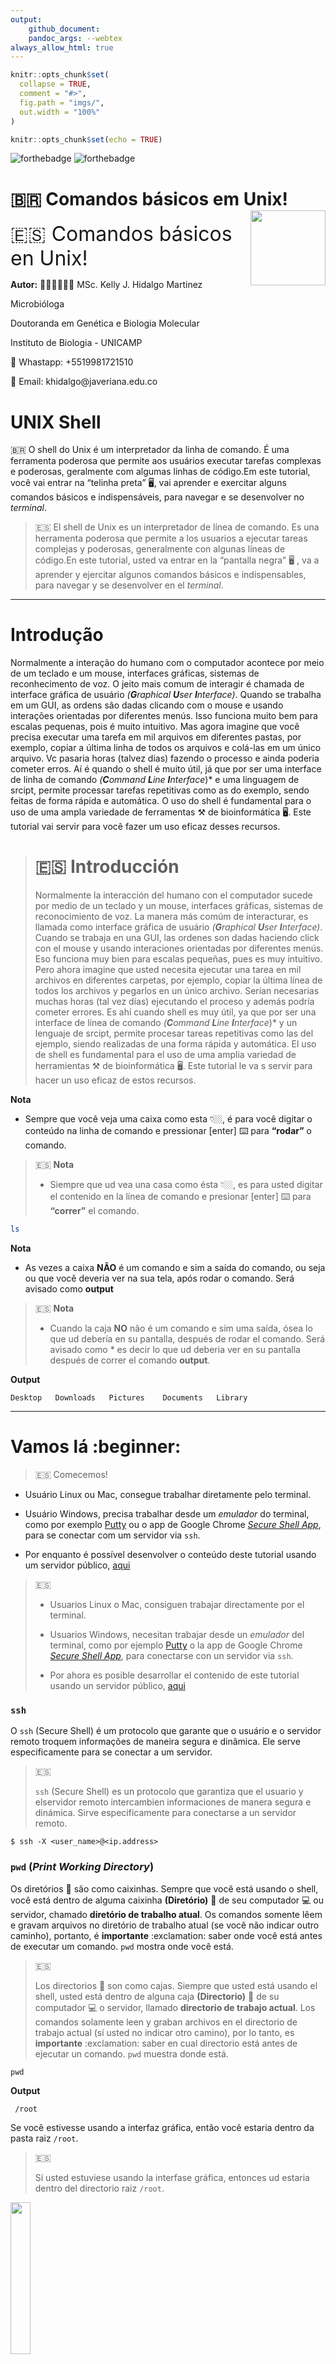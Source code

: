 ```yaml
---
output:
    github_document:
    pandoc_args: --webtex
always_allow_html: true
---
```



<!-- README.md is generated from README.Rmd. Please edit that file -->

```r
knitr::opts_chunk$set(
  collapse = TRUE,
  comment = "#>",
  fig.path = "imgs/",
  out.width = "100%"
)

knitr::opts_chunk$set(echo = TRUE)
```




<!-- badges: start -->
![forthebadge](https://img.shields.io/badge/GEMM-Building-orange)
![forthebadge](https://forthebadge.com/images/badges/built-with-science.svg)
<!-- badges: end -->

# 🇧🇷 Comandos básicos em Unix! <img src="imgs/1.png" align="right" width = "120px"/>

<font size=6> 🇪🇸 Comandos básicos en Unix! </font>

**Autor:** 
👩🏻‍💻👩🏻‍🔬 MSc. Kelly J. Hidalgo Martinez

Microbióloga

Doutoranda em Genética e Biologia Molecular

Instituto de Biologia - UNICAMP

📱 Whastapp: +5519981721510

📧 Email: khidalgo@javeriana.edu.co


# UNIX Shell

🇧🇷 O shell do Unix é um interpretador da linha de comando. É uma ferramenta poderosa que permite aos usuários executar tarefas complexas e poderosas, geralmente com algumas linhas de código.Em este tutorial, você vai entrar na "telinha preta" 🖥, vai aprender e exercitar alguns comandos básicos e indispensáveis, para navegar e se desenvolver no *terminal*.

> 🇪🇸 El shell de Unix es un interpretador de línea de comando. Es una herramenta poderosa que permite a los usuarios a ejecutar tareas complejas y poderosas, generalmente con algunas líneas de código.En este tutorial, usted va entrar en la "pantalla negra" 🖥 , va a aprender y ejercitar algunos comandos básicos e indispensables, para navegar y se desenvolver en el *terminal*.

---

# Introdução
Normalmente a interação do humano com o computador acontece por meio de um teclado e um mouse, interfaces gráficas, sistemas de reconhecimento de voz. O jeito mais comum de interagir é chamada de interface gráfica de usuário *(**G**raphical **U**ser **I**nterface)*. Quando se trabalha em um GUI, as ordens são dadas clicando com o mouse e usando interações orientadas por diferentes menús. Isso funciona muito bem para escalas pequenas, pois é muito intuitivo. Mas agora imagine que você precisa executar uma tarefa em mil arquivos em diferentes pastas, por exemplo, copiar a última linha de todos os arquivos e colá-las em um único arquivo. Vc pasaria horas (talvez dias) fazendo o processo e ainda poderia cometer erros. Aí é quando o shell é muito útil, já que por ser uma interface de linha de comando *(**C**ommand **L**ine **I**nterface*)* e uma linguagem de srcipt, permite processar tarefas repetitivas como as do exemplo, sendo feitas de forma rápida e automática. O uso do shell é fundamental para o uso de uma ampla variedade de ferramentas ⚒ de bioinformática 🖥. Este tutorial vai servir para você fazer um uso eficaz desses recursos.

> # 🇪🇸  Introducción
Normalmente la interacción del humano con el computador sucede por medio de un teclado y un mouse, interfaces gráficas, sistemas de reconocimiento de voz. La manera más comúm de interacturar, es llamada como interface gráfica de usuário *(**G**raphical **U**ser **I**nterface)*. Cuando se trabaja en una GUI, las ordenes son dadas haciendo click con el  mouse y usando interaciones orientadas por diferentes menús. Eso funciona muy bien para escalas pequeñas, pues es muy intuitivo. Pero ahora imagine que usted necesita ejecutar una tarea en mil archivos en diferentes carpetas, por ejemplo, copiar la última línea de todos los archivos y pegarlos en un único archivo. Serían necesarias muchas horas (tal vez días) ejecutando el proceso y además podría cometer errores. Es ahí cuando shell es muy útil, ya que por ser una interface de línea de comando *(**C**ommand **L**ine **I**nterface*)* y un lenguaje de srcipt, permite procesar tareas repetitivas como las del ejemplo, siendo realizadas de una forma rápida y automática. El uso de shell es fundamental para el uso de uma amplia variedad de herramientas ⚒ de bioinformática 🖥. Este tutorial le va s servir para hacer un uso eficaz de estos recursos.


**Nota**

* Sempre que você veja uma caixa como esta 👇🏼, é para você digitar o conteúdo na linha de comando e pressionar [enter] ⌨️ para **"rodar"** o comando.

> 🇪🇸 **Nota**
>
> * Siempre que ud vea una casa como ésta 👇🏼, es para usted digitar el contenido en la línea de comando e presionar [enter] ⌨️ para **"correr"** el comando.  

```bash
ls
```


**Nota**

* As vezes a caixa **NÃO** é um comando e sim a saída do comando, ou seja ou que você deveria ver na sua tela, após rodar o comando. Será avisado como **output**

> 🇪🇸 **Nota**
> 
> * Cuando la caja **NO** não é um comando e sim uma saída, ósea lo que ud debería en su pantalla, después de rodar el comando. Será avisado como * es decir lo que ud deberia ver en su pantalla después de correr el comando **output**.

**Output**
```
Desktop   Downloads   Pictures    Documents   Library
```
---

# Vamos lá :beginner:
> 🇪🇸 Comecemos! 

* Usuário Linux ou Mac, consegue trabalhar diretamente pelo terminal.

* Usuário Windows, precisa trabalhar desde um *emulador* do terminal, como por exemplo [Putty](https://www.chiark.greenend.org.uk/~sgtatham/putty/latest.html) ou o app de Google Chrome [*Secure Shell App*](https://chrome.google.com/webstore/detail/secure-shell-app/pnhechapfaindjhompbnflcldabbghjo?hl=pt-BR), para se conectar com um servidor via `ssh`.

* Por enquanto é possível desenvolver o conteúdo deste tutorial usando um servidor público, [aqui](https://bellard.org/jslinux/vm.html?url=alpine-x86.cfg&mem=192)

> 🇪🇸
> 
> * Usuarios Linux o Mac, consiguen trabajar directamente por el terminal.
>
> * Usuarios Windows, necesitan trabajar desde un *emulador* del terminal, como por ejemplo [Putty](https://www.chiark.greenend.org.uk/~sgtatham/putty/latest.html) o la app de Google Chrome [*Secure Shell App*](https://chrome.google.com/webstore/detail/secure-shell-app/pnhechapfaindjhompbnflcldabbghjo?hl=pt-BR), para conectarse con un servidor via `ssh`. 
>
> * Por ahora es posible desarrollar el contenido de este tutorial usando un servidor público, [aqui](https://bellard.org/jslinux/vm.html?url=alpine-x86.cfg&mem=192)

### `ssh`

O `ssh` (Secure Shell) é um protocolo que garante que o usuário e o servidor remoto troquem informações de maneira segura e dinâmica. Ele serve especificamente para se conectar a um servidor. 

> 🇪🇸
>
> `ssh` (Secure Shell) es un protocolo que garantiza que el usuario y elservidor remoto intercambien informaciones de manera segura e dinámica. Sirve especificamente para conectarse a un servidor remoto. 

```
$ ssh -X <user_name>@<ip.address>
```

### `pwd` (*Print Working Directory*)

Os diretórios 📁 são como caixinhas. Sempre que você está usando o shell, você está dentro de alguma caixinha **(Diretório)** 📁 de seu computador 💻 ou servidor, chamado **diretório de trabalho atual**. Os comandos somente lêem e gravam arquivos no diretório de trabalho atual (se você não indicar outro caminho), portanto, é **importante** :exclamation: saber onde você está antes de executar um comando. `pwd` mostra onde você está.

> 🇪🇸
>
> Los directorios 📁 son como cajas. Siempre que usted está usando el shell, usted está dentro de alguna caja **(Directorio)** 📁 de su computador 💻 o servidor, llamado **directorio de trabajo actual**. Los comandos solamente leen y graban archivos en el directorio de trabajo actual (sí usted no indicar otro camino), por lo tanto, es **importante** :exclamation: saber en cual directorio está antes de ejecutar un comando. `pwd` muestra donde está.

```
pwd
```
**Output**
```
 /root
```

Se você estivesse usando a interfaz gráfica, então você estaria dentro da pasta raiz `/root`.

> 🇪🇸
>
> Sí usted  estuviese usando la interfase gráfica, entonces ud estaria dentro del directorio raiz `/root`.

<img src="imgs/folder.png" align="center" width = "25%"/>

Na figura se mostra graficamente o output do comando `pwd`.

> 🇪🇸 La figura muestra graficamente el output del comando `pwd`.

### Sintaxe dos comandos

`comando [opção] [arquivo]`

O comando é separado das opções (ou argumentos, flags) e do arquivo 📄 por um espaço. Os argumentos podem mudar o comportamento do comando. E o arquivo 📄 fala pro comando sobre o que vai a operar (p.e. arquivos 📄 e diretórios 📁). As vezes argumentos e o arquivo 📄 são chamados de **parâmetros**. Um comando pode ter mais de um argumento e/ou arquivos 📄 e também poderia não ter nemhum dos dois. As opções usualmente tem um traço e uma letra (p.e. `-h`) ou dois traços e uma palavra (p.e. `--help`), **sem** espaço entre o(s) traço(s) e a letra/palavra. Vamos ver com exemplos práticos.

**Importante:**:exclamation: a linguagem usada no UNIX é sensível a letras maiúsculas e minúsculas (*case sensitive*), é um erro comúm. **Fique atento sempre** :exclamation:

> 🇪🇸
> 
> El comando es separado de las opciones (o argumentos, flags) e do archivo 📄 por un espacio. Los argumentos pueden mudar el comportamiento del comando. Y el archivo 📄 indica para el comando sobre lo que va a operar (p.e. archivos 📄 y directorios 📁). A veces los argumentos y el archivo 📄 son llamados de **parámetros**. Un comando puede tener más de un argumento y/o archivos 📄 y también podria no tener ninguno de los dos. Las opciones usualmente tienen un guión y una letra (p.e. `-h`) o dos guiones y una palabra (p.e. `--help`), **sin** espacio entre lo(s) guion(es) y la letra/palabra. Vamos a ver con ejemplos prácticos.
>
> **Importante:**:exclamation: el lenguaje usado en UNIX es sensible a letras mayúsculas e minúsculas (*case sensitive*), es un error común. **Siempre atento** :exclamation:
  
### `ls` Listar


Com o comando `ls` você pode ver (listar) o que tem dentro do **diretório atual de trabalho** 📁 

> 🇪🇸
> 
> Con el comando `ls` ud puede ver (listar) lo que hay dentro del **directorio actual de trabajo** 📁.
  
```
ls 
```

**Output**
```
bench.py    hello.c     hello.js    readme.txt
```

Se você estiver usando o servidor público que foi indicado, esse seria o resultado. Dentro da pasta `/root` estão os arquivos `bench.py hello.c hello.js readme.txt`.

> 🇪🇸
> 
> Sí ud está usando el servidor público que fue indicado, ese sería el resultado. Dentro del directorio `/root` están los archivos `bench.py hello.c hello.js readme.txt`.

Graficamente:

<img src="imgs/folder2.png" align="center" width = "85%"/>

Vocẽ pode usar o **argumento** `-F` para indicar para o comando `ls` que mostre o que é cada elemento (diretório ou arquivo). `/` significa que é uma pasta 📁, o `*` qué um executável e se não tiver simbolo nenhum significa é uma arquivo 📄.

O ***flag*** 🚩 `--help` 🆘 é bem importante:exclamation:, e ele pode ser usado em **qualquer** comando. Ele mostra mais informação sobre o comando, e como usar ele 🤙🏼. Explore o menu help.


> 🇪🇸
> 
> Usted puede usar el **argumento** `-F` para indicar para el comando `ls` que muestre lo que es cada elemento (directorio o archivo). `/` significa que es un directorio 📁, el `*` significa que es un archivo ejecutable y sí no tiene ningún símbolosignifica que es un archivo 📄.
>
> El ***flag*** 🚩 `--help` 🆘 es bien importante:exclamation:, y puede ser usado en **cualquier** comando. El muestra más información sobre el comando, y como usarlo 🤙🏼. Explore o menú help

Outros **flags** 🚩 interessantes são: `ls -l`, que lista o conteúdo da pasta 📁 com informações extras, como as permisões, o tamanho, a data 📅 e hora 🕙 de criação, e o nome de cada um dos elementos. `ls -a` que lista todos os arquivos incluídos os ocultos. `ls -t` lista os arquivos em ordem cronolôgica. 

> 🇪🇸
> 
> Otros **flags** 🚩 interesantes son: `ls -l`, que lista el contenido de la carpeta 📁 con informaciones extras, como los permisos, el tamaño, la fecha 📅 y hora 🕙 de creación, y el nombre de cada uno de los elementos.`ls -a` que lista todos los archivos incluídos los ocultos. `ls -t` lista los archivos en orden cronológica. 

```
ls -l
```

**Output**
```
-rw-r--r--    1 root     root           114 Jul  5  2020 bench.py
-rw-r--r--    1 root     root            76 Jul  3  2020 hello.c
-rw-r--r--    1 root     root            22 Jun 26  2020 hello.js
-rw-r--r--    1 root     root           151 Jul  5  2020 readme.txt
```
**Permissões**
As permissões se devem entender assim:
d = diretório
rwx = *read, write* e *execute*
 Se deve ler de três em três caracteres. Assim, no nosso exemplo acima, nenhum dos elementos são diretorios porque não iniciam com a letra d. A primeira tripleta tem as letras r e w, ou seja o usuário pode ler e escrever esses elementos. A segunda tem somente a letra r, ou seja o grupo (podem ser criados grupos de usuários) só pode ler esses arquivos. Por último, a última tripleta, também só tem a letra r, ou seja **todos** os usuários só podem ler os elementos listados. 

> 🇪🇸
> 
> Los permisos se deben entender así:
> d = Directorio
> rwx = *read, write* y *execute*
> Se deben leer de tres en tres caracteres. Así, en nuestro ejemplo de arriba, ninguno de los elementos son directorios porque no inician con la letra d. La primera tripleta tiene las letras r e w, o sea el usuario puede leer y escribir esos elementos. La segunda tiene solamente la letra r, o sea el grupo (pueden ser creados grupos de usuarios) solo pueden leer esos archivos. Por último, la última tripleta, también solo tiene a letra r, o sea **todos** los usuarios solo pueden leer los elementos listados. 

### `mkdir` Make Dir

Você já aprendeu a explorar pastas 📁 e arquivos 📄, agora vai aprender como se criam eles. O comando `mkdir` serve para criar pastas 📁. Vamos criar várias 📁📁

> 🇪🇸
> 
> Usted ya aprendió a explorar carpetas 📁 y archivos 📄, ahora va a aprender como se crean. El comando `mkdir` sirve para crear carpetas 📁. Vamos a crear varias 📁📁

```
# Cria uma pasta chamada dados
mkdir dados
# Cria uma pasta chamada analises
mkdir analises tutorial
# Lista o conteúdo 
ls -F
```
**Output**
```
analises/   bench.py    dados/      hello.c     hello.js    readme.txt  tutorial/
```

Perceba que: 1) pode criar mais de uma pasta por linha de comando e 2) pode diferenciar o que é arquivo de pasta, pois as pastas estão de color azul e com uma `/` no final. 

> 🇪🇸
> 
> Note que: 1) puede crear más de una carpeta por línea de comando y 2) puede diferenciar los archivos de los directorios, pues éstos están de color azul y con una `/` al final.


Usando o comando `tree` você pode ver "graficamente" a organização dos diretórios e arquivos dentro do diretório atual. 

> 🇪🇸
> 
> Usando el comando `tree` puede ver "graficamente" la organización de los directorios y archivos dentro del directorio actual. 

<img src= "imgs/tree.png" align="center" width= "70%"/>

Igual a:

<img src="imgs/folder3.png" align="center" width="75%"/>

#### *Tips* 
* Não 🚫 use espaços nos nomes de suas 📁 ou arquivos 📄 (p.e. ~~coleta 2020~~). Sempre separe as palavras com `-`, `_` ou com maiúsculas (p.e. `coleta_2020`, `coleta-2020` ou `coletaMaio` 👍🏼)
* Não 🚫 comece nomes com `-`
* Dê para seus elementos nomes facíes de lembrar e esrcever e que desrcevam o que contém.
* Não use caracteres espaciais :face_with_symbols_on_mouth:

> 🇪🇸
> 
> * No 🚫 use espacios en los nombres de sus carpetas 📁 o archivos 📄 (p.e. ~~coleta 2020~~). Siempre separe las palabras con `-`, `_` o con mayúsculas (p.e. `coleta_2020`, `coleta-2020` o `coletaMaio` 👍🏼)
>
> * No 🚫 comience nombres con `-`
> * Assigne para sus elementos nombres fáciles de recordar y esrcibir y que desrciban lo que contienen.
>
> * Não use caracteres espaciais :face_with_symbols_on_mouth:

### `cd` Change Directory

O comando `cd` serve para trocar de **diretório atual de trabalho** 📁.
Vai no diretório `dados/`

> 🇪🇸
> 
> El comando 'cd' sirve para cambiar de **directorio actual de trabajo** 📁. Vaya al directorio `dados/`

```
cd dados/
```
Confirme onde você está com o comando `pwd`

Para voltar ao diretório anterior...


> 🇪🇸
> 
> Condirme donde está con el comando `pwd`
>
> Para volver al directorio anterior

```
cd ..
```

O `..` significa diretório que contém o diretório atual (um diretório para cima). Confere com:


> 🇪🇸
> 
> El `..` significa: directorio que contiene el directorio actual (o sea un directorio arriba). Confirme con:

```
pwd
```
**Output**
```
/root/dados/
```
Agora entre na  pasta 📁 `analises/` e crie outra 📁 chamada `coleta_2020`, confira com `ls`

> 🇪🇸
> 
> Ahora entre en la carpeta 📁 `analises/` e crie otra 📁 llamada `coleta_2020`, confirme con `ls`

```
## Troque de pasta
cd analises/
## Crie a nova pasta
mkdir coleta_2020
## Confira
ls
```
**Output**
```
coleta_2020/
```
<img src="imgs/coleta.png" align="center" width="50%" />
  
Agora entre na pasta que acabou de criar usando o comando `cd` e verifique onde você está com `pwd`, depois volte para sua pasta base `root/` 📁 e verifique novamente.

Ao finalizar esses comandos todos você deve obter uma organização de pastas assim:

> 🇪🇸
> 
> Ahora entre a la carpeta que acabó de crear usando el comando `cd` e verifique donde está con `pwd`, después regrese para el directorio base `root/` 📁 y verifique nuevamente.
>
> Al finalizar esos comandos ud deberá obtener una organización de carpetas así:

<img src="imgs/tree2.png" align="center" width="50%" />

Por último volte para `/root/analises/coleta_2020` usando `cd` em uma linha só. Confirme con `pwd`. Volte novamente para pasta raiz em uma linha de comando só. **Dica**, lembre que `..` significa o diretório de cima. 

> 🇪🇸
> 
> Por último vuelva a la carpeta `root/analises/coleta_2020` usando `cd` en una línea de comando solamente. Confirme con `pwd`. Vuelva nuevamente para la carpeta raíz también con solo una línea de comando. **Pista**, recuerde que `..` significa directorio de arriba. 


#### *Dica* ️ 
Você pode usar a tecla Tab :keyboard: para autocompletar as palavras. Assim, economiza tempo ⏳, e evita erros de esrcita, porque o  sistema 💻 só vai completar nomes que existam no 📁 **diretório atual de trabalho**. 
Só tem que esrcever as primeiras letras da palavra, p.e col:

> 🇪🇸
> 
> Usted puede usar la tecla Tab :keyboard: para autocompletar las palabras. Así, economiza tiempo ⏳,  y evita errores de digitación , porque el sistema solo va a completar los nombres que existan en el **directorio actual de trabajo**.
>
> Solo tiene que esrcibir las primeras letras de la palabra. p.e. col:

```
## Troque de pasta
cd analises/col
```
Oprima :keyboard: [Tab]. Automaticamente se não existir nemhum outro elemento que comece por "col", vai ser completada a palavra coleta_2020.

> 🇪🇸
> 
> Oprima :keyboard: [Tab]. Automáticamente se no existe ningún otro elemento que comience por "col", la palabra coleta_2020 va a ser autocompletada. 

**Output**
```coffeesrcipt=
cd analises/coleta_2020
```
Se existir outro elemento que comece com "col" (p.e. coleta_2020, coleta_2019), você pode oprimir duas vezes Tab :keyboard: e o sistema 💻 vai mostrar as palavras com aquele começo.

> 🇪🇸
> 
> Sí por alguna razón existe otro elemento que también comience com "col", oprima dos vezes Tab :keyboard: e el sistema va a mostrar las opciones de palabras que inicien con "col".

```
## Estando em analises/ crie uma pasta chamada coleta_2019
 mkdir coleta_2019
```
Agora, você quer entrar nessa pasta nova. Use o comando `cd` para trocar de pasta e use [Tab] [Tab] para o sistema te mostrar as opções com o começo "col".

> 🇪🇸
> 
> Ahora, usted quiere entrar en esa pasta nueva. Use el comando `cd` para cambiar de carpeta y use [Tab] [Tab] para que el sistema muestre las opciones con comienzo "col".



```
cd col
```
[Tab] [Tab]


<img src="imgs/tabtab.png" align="center" width="50%" />


### `nano` (editor de texto)

**Sintaxe**
`nano <nome_do_arquivo>`

Agora você vai criar um arquivo 📄 `test.txt` dentro da pasta 📁 `tutorial/`.

> 🇪🇸
> 
> Ahora ud va a crear un archivo 📄 `test.txt` dentro de la carpeta 📁 `tutorial/`

```
## Troque de pasta
cd tutorial/
## Abra o editor de texto nano 
nano test.txt
```
Quando abrir o editor de texto, escreva: "Este é um teste" e feche o arquivo com [Ctrl + o] para gravar. Na linha branca embaixo o editor de texto perguntará se quer manter o nome que você deu no começo `test.txt`. [Enter] para confirmar. [Ctrl + x] para sair. Confira que o arquivo foi criado com o comando `ls`. 

Se vc quiser entrar de novo no arquivo e modificá-lo deve usar de novo o comando `nano test.txt`. 

> 🇪🇸
> 
> Cuando abrir el editor de texto, escriba: "Este es un test" y cierre el archivo con [Ctrl + o] para salvar. En la línea blanca abajo, el editor de texto preguntará sí quiere mantener el nombre que le dio al comienzo `test.txt`. [Enter] para confirmar. [Ctrl + x] para salir. confirme que el archivo fue creado con el comando `ls`.
>
> Sí ud quiere entrar de nuevo al arquivo y modificarlo, deve usar el de nuevo el comando `nano test.txt`. 

### `mv` move

O comando `mv` serve para mover arquivos 📄 de uma pasta 📁 a outra 📁. Além este comando também pode ser usado para mudar os nomes dos elementos.
Para mover um arquivo de uma pasta 📁 a outra 📁 a **sintaxe** do comando é: `mv arquivo.txt novapasta/`. Em nosso exemplo:

> 🇪🇸
> 
> El comando `mv` sirve para mover Archivos 📄 de una carpeta 📁 a otra 📁. Además este comando también puede ser usado para cambiar los nombres de los elementos.
Para mover un archivo de una carpeta 📁 a otra 📁 la **sintaxis** del comando es: `mv arquivo.txt novapasta/`. En nuestro ejemplo:

```
mv test.txt ../dados/
## Confira
ls ../dados/
```
Usou `../`, porque você estava dentro da pasta 📁`/root/tutorial/` e precisava voltar para 📁 `/root/` (📁 pasta acima da `tutorial/`) para continuar o caminho para 📁 `dados/`.

Agora use o comando `mv` para trocar o nome do arquivo 📄 `test.txt` por `prova.txt`. **Sintaxe** `mv nomedoarquivo.txt novonomedoarquivo.txt`

> 🇪🇸
> 
> Ud usó `../`, porque ud estaba dentro de la carpta 📁 `/root/tutorial/` y necesitaba volver para 📁 `/root/` (📁 carpta arriba de `tutorial/`) para continuar el camino para 📁 `dados/`.
>
> Ahora use el comando `mv` para cambiar el nombre del archivo 📄 `test.txt` por `prova.txt`. **Sintaxis** `mv nomedoarquivo.txt novonomedoarquivo.txt`


```
## Troque de pasta
cd ../dados/
## Confira
ls
```

**Output**
```
test.txt
```

```
## Mude o nome do arquivo
mv test.txt prova.txt
## Confira
ls
```

**Output**
```
prova.txt
```

### `cp` copy

O comando `cp` é similar ao `mv`, mas ele cópia o arquivo 📄 ao invés de mover ele. 
Agora vai copiar o arquivo `/root/dados/prova.txt` na pasta `/root/análises/`. **ATENCÃO:exclamation:! Vai fazer isso desde sua** 📁 **inicial** `/root/`.

> 🇪🇸
> 
> El comando `cp` es similar a `mv`, pero él copia el archivo 📄 en vez de moverlo. 
Ahora copie el archivo `/root/dados/prova.txt` en la carpeta `/root/análises/`. **ATENCIÓN:exclamation:! Haga eso desde el directorio inicial** `/root/`.

**Sintaxe**
`cp diretorio/nomedoarquivo.txt novodiretorio/nomedoarquivo.txt`

```
## Onde estou?
pwd
```
**Output**
```
/root/dados/
```
Não esqueça o **tip** 💁🏻‍♀️  de usar [Tab]

> 🇪🇸
> 
> No olvide del **tip** 💁🏻‍♀ de usar [Tab]


```
## Cópiar o arquivo
cp dados/prova.txt análises/
##Confira
ls dados/
```
**Output**
```
prova.txt
```

```
## Listar
ls análises/
```

**Output**
```
coleta_2019   coleta_2020   prova.txt
```
Você pode usar o comando `cp` para copiar vários arquivos 📄📄 em uma linha de comando só. 

> 🇪🇸
> 
> Ud puede usar el comando `cp` para copiar varios archivos 📄📄 en una línera de comando solamente. 

**Sintaxe**
`cp arquivo1.txt arquivo2.txt arquivo3.txt pasta/`


### `rm` remove
Com o comando `rm` você pode remover arquivos 📄 e/ou pastas📁. **CUIDADO!!**:exclamation: **PRECAUÇÃO**:exclamation: este comando não tem volta atrás, uma vez você oprima [enter] não tem como recuperar o arquivo 📄 ou pasta 📁, então revise e pense bem antes de rodar este comando. 

> 🇪🇸
> 
> Con o comando `rm` ud puede remover archivos 📄 y/o carpetas 📁. **CUIDADO**:exclamation: **PRECAUCIÓN**:exclamataion: este comando no tiene reversa, una vez ud oprima [enter] no hay como recuperar el archivo 📄 ou carpeta 📁, entonces revise y piense bien antes de rodar este comando.

**Sintaxe**

`rm diretorio/nomedoarquivo.txt`

Você vai deletar o arquivo `prova.txt` da pasta 📁 `/root/dados`. Se precisar, use o comando `pwd` para conferir em que pasta você está.

> 🇪🇸
> 
> Ud va a remover el archivo `prova.txt` de la carpeta 📁 `/root/dados`. Sí necesita, use el comando `pwd` para confirmar en que directorio está.

```
## Remover desde /root/
rm dados/prova.txt
## Confira
ls
```
**Output**
```

```

Para eliminar uma pasta 📁 você precisa do **flag** 🚩`-r`. Elimine a pasta 📁 `dados/`

```
## Remover a pasta
rm -r dados/
```

### Outros comandos
Para os seguintes comandos vamos criar dois novos arquivos de texto 📄📄 chamados `bssA_1.txt` e `bssA_2.txt`, em cada um vamos a colar uma sequência do gene *bssA* que codifica para a enzima *Benzylsuccinate synthase*. 

> 🇪🇸
> 
> Para los siguientes comando vamos a crear dos nuevos archivos de texto llamados `bssA_1.txt` y `bssA_2.txt`, en cada uno vamos a pegar una secuencia del gen *bssA* que codifica para la enzima *Benzylsuccinate synthase*.

```
## Trocar de pasta
cd tutorial/
##Abrir o editor de texto nano
nano bssA_1.txt
```
Copie a sequência [aqui](https://www.ncbi.nlm.nih.gov/nuccore/MW762608.1?report=fasta).
**Atenção:** O comando de teclas :keyboard: [Ctrl + V] não funciona no terminal de Linux. Use [Ctrl + Shift + V]. Se voce estiver no servidor público, use o click direito do mouse na caixinha abaixo da tela preta, onde fala: *Paste Here*, para copiar o texto. 

Salve e feche o editor. Se quiser pude conferir que o arquivo foi criado com o comando `ls`, e entrando no arquivo com o comando `nano` e o nome do arquivo.

> 🇪🇸
> 
> Copie la secuencia desde [aqui](https://www.ncbi.nlm.nih.gov/nuccore/MW762608.1?report=fasta).
>
> **Atención:** El comando de teclas :keyboard: [Ctrl + V] no funciona en el terminal de Linux. Use [Ctrl + Shift + V]. Sí usted está desde el servidor público, use el click derecho del mouse en la cajita abajo de la pantalla negra, donde dice: *Paste Here*, para copiar el texto. 
>
> Salve y cierre el editor. Sí quiere, puede confirmar que el archivo fue creado con el comando `ls`, y entrando en el archivo con el comando `nano` e el nombre del archivo.

```
## Abrir o editor de texto nano
nano bssA_1.txt
```
Repita o processo para criar o arquivo `bssA_2.txt` copiando esta [sequência](https://www.ncbi.nlm.nih.gov/nuccore/FJ810633.1?report=fasta)

> 🇪🇸
> 
> Repita el proceso para crear el archivo `bssA_2.txt` copiando ésta [secuencia](https://www.ncbi.nlm.nih.gov/nuccore/FJ810633.1?report=fasta).

### `less`
Este comando serve para imprimir na tela o conteúdo de um arquivo 📄 que cabe em uma tela só. Para sair digite `q`

> 🇪🇸
> 
> Este comando serve para imprimir en la pantalla el contenido de un archivo. Para salir digite `q`

```
less bssA_1.txt
```
Para sair [Ctrl + c]

### `head`
Mostra as primeiras 10 linhas do arquivo

```
head bssA_2.txt
```

### `tail`
Mostra as últimas 10 linhas do arquivo

```
tail bssA_2.txt
```

Se você quiser aumentar o número de linhas que esses dois últimos comandos mostram você pode adicionar um argumento com o número de linhas que quer imprimir na tela.

> 🇪🇸
> 
> Sí ud quiere, puede aumentar el número de líneas que esos dos últimos comandos muestran, adicionado un argumento con el número de líneas que desee imprimir en la pantalla.

```
## Últimas 12 linhas
tail -12 bssA_1.txt
## Primeiras 13 linhas
head -13 bssA_2.txt
```

### `cat` concatenate
Este comando serve para juntar dos 📄 📄 arquivos num só. Muito útil para juntar arquivos 📄 `.fasta` com sequencias. 

> 🇪🇸
> 
> Este comando sirve para juntar dos archivos en uno. Es muy útil para juntar archivos tipo `.fasta` con secuencias.

```
## Concatenar
cat bssA_1.txt bssA_2.txt > bssA_all.txt
## Confira
ls
```
No exemplo anterior, foram concatenados os arquivos `bssA_1.txt` e `bssA_2.txt` dentro do arquivo `bssA_all.txt`.

> 🇪🇸
> 
> En el ejemplo anterior, fueran concatenados los archivos `bssA_1.txt` y `bssA_2.txt` dentro del archivo `bss_all.txt`. 

### `wc` Word count
Este comando serve para contar as linhas, palavras ou caracteres dos arquivos 📄.

> 🇪🇸
> 
> Este comando sirve para contar las líneas, palabras o caracteres de los archivos.

```
## Contar linhas, palavras e caracteres
wc bssA_1.txt
```
**Output**
```
28        36      1907 bssA_1.txt
```
Então, o arquivo 📄 `bssA_1.txt` tem 28 linhas, 36 palavras e 1907 caracteres.

### `grep`

Com o `grep` você pode procurar um padrão dentro de um arquivo 📄. Por exemplo num arquivo 📄 de sequencias `.fasta` cada sequencia começa com o simbolo `>` ou poderia procurar uma sequência de nucleótideos especifica (p.e. ATCTTGCA).

> 🇪🇸
> 
> Com o `grep` ud puede buscar un patrón dentro de un archivo. Por ejemplo en un archivo de secuencias `.fasta` cada secuencia comienza con el simbolo `>` o podria buscar una secuencia de nucleótidos específica (p.e. ATCTTGCA)

```
grep -c '>' bssA_2.txt

grep -c 'CGA' bssA_1.txt
```
o flag `-c` é para que o comando só mostre o número de linhas que fazem *match* com o que está sendo procurado. 

O `grep` tem vários flags diferentes, lembre-se que pode conhecer todos eles digitando `grep --help` para entrar no menu de ajuda do comando.

> 🇪🇸
> 
> El *flag* `-c` es para que el comando solo muestre el número de líneas que hacen *match* con lo que está siendo procurado. 
>
> El comando `grep` tiene varios *flags* diferentes, recuerde que puede conocer todos ellos digitando `grep --help` para entrar en el menú de ayuda del comando.
>

### `find`
Com o comando `find` você pode procurar arquivos 📄 com uma palavra chave.

> 🇪🇸
> 
> Con el comando `find` ud puede buscar archivos con una palabra clave.

```
## Procurar
find . -name '*.txt'
```
Leia o comando assim: procurar no **diretório atual de trabalho** (`.`) 📁 qualquer arquivo 📄  que termine com `.txt`. O simbolo `*` significa qualquer caracter. Se você escrever `bss*`, o sistema vai entender que você está interessado em qualquer elemento que comece com "bss".

> 🇪🇸
> 
> Lea el comando así: buscar en el ``directorio actual de trabajo` cualquier archivo que termine con `*.txt`. El simbolo `*` significa cualquier caracter. Sí ud escribe `bss*, el sistema va a entender que ud está interesado en cualquier elemente que comience con "bss".

**Output**
```
./bssA_1.txt
./bssA_2.txt
./bssA_all.txt
```
Você poderia procurar a palavra em qualquer pasta 📁 do pc modificando o comando. Procure todos os arquivos terminados em '.py' na pasta raíz `/root/`.

```
## Procurar
find ../ -name "*.py"
```

**Output**
```
../bench.py
```

Outros exemplos:

```
find ../dados/ -name 'prova*' #procura arquivos que começam com prova dentro da pasta /root/dados/
find ../dados/ -iname 'prova*' #igual mas ignora se é mauscúlas ou minuscúlas.
```

### `wget`

O comando `wget` serve para fazer *download* de arquivos 📄 na web e armazenar no 📁 **diretório atual de trabalho**, muito útil para descarregar bases de dados. 

> 🇪🇸
> 
> El comando `wget` sirve para hacer *download* de archivos en la web y almacenarlos en el **directorio actual de trabajo**, es muy útil para descargar bases de datos.

**Sintaxe**
```
wget https://enderecoweb.com
```

### `gzip`
Este comando é para compactar e descompactar arquivos 📄.

```
## Comprimir
gzip tutorial/*
```
Assim, o `gzip` compactou todos os arquivos que estão dentro de `tutorial/`. Use o comando `ls` para observar a nova extensão dos arquivos. 

> 🇪🇸
> 
> Así, el comando `gzip` compactó todos los archivos que están dentro de la carpeta `tutorial/`. Use el comando `ls` para observar la nueva extensión de los archivos. 

Para descompactar o comando é:

```
## Descomprimir
gzip -d tutorial/bssA_all.txt.gz
```

### Comandos útiis de Linux

```
df    # Mostra o espaço em disco
free -g     # info da memória
uname -a    # Mostra a informação da máquina
du -sh    # mostra o espaço usado em disco
du sh *     # mostra o espaço usado em disco por arquivos e/ou diretórios 
du -s * | sort -nr    # Mostra o espaço usado em disco por arquivos e/ou dirétorios ordenados por tamanho
top     # Mostra o top de consumidores de memoria e CPU 
who     # Mostra quem está logado no sistema
ps    # Mostra os processos rodando pelo usuário
ps -e     # Mostra todos os processos rodando no sistema
ps -o %t -p <pid>     # Mostra quanto tempo leva rodando um determinado proceso (pid)
kill <pid>    # Mata o processo
paste <arquivo1> <arquivo2> > <arquivo.saida>     # Junta linhas de arquivos e separa por tabs (muito últi para tabelas)
cmp <arquivo1> <arquivo2>     # Mostra em que os dois arquivos são idénticos
diff <arquivo1> <arquivo2>    # Mostra as diferenças entre os dois arquivos
csplit -f out fasta_batch "%^>%" "/^>/" "{*}"     # Divide um arquivo fasta em varios arquivos a cada '>' (cada nova sequência)

sort -k 2,2 -k 3,3n arquivo.in > arquivo.out    # ordena a tabela, a coluna 2 alfabeticamente e a coluna 3 numericamente, -k para coluna, -n para numerico
join -1 1 -2 1 <tabala1> <tabela2>    # Junta duas tabelas baseado nos números especificados das colunas. Da tabela1 a coluna 1 e da tabela 2 a coluna2. Se asume que as tabelas estão ordenadas.
``` 

### `screen`

O screen è uma aplicação desenvolvida para Linux, que tem como objetivo a multiplexação de terminais. Ou seja, ele divide o terminal físico em várias sessões virtuais. Funciona assim, se você trabalhar em uma sessão do terminal enquanto usa o `screen`, quando vc deligar o seu computador, a sessão ficará rodando e você poderá voltar acessar a ela.

> 🇪🇸
> 
> Screen es una aplicación desarrollada para Linx, que tiene como objetivo la multiplexación de temrinales. O sea, él divide el temrinal físico en varias sesiones virtuales. Funciona así, sí ud está trabajando en una sesión del terminal, usando screen, cuando apague su computador, la sesión continuará corriendo los procesos y ud podrá volver a acceder a ella. 


Para iniciar uma nova sessão de screen, é só digitar na linha de comando `screen`. Aparecerá um texto na tela, pode apertar [enter]. Desse jeito o sistema criará uma nova sessão virtual e o nome dessa sessão será asignado pelo sistema. No entanto, se você quiser pode dar o nome na sessão então deve começar com o seguiente comando:

> 🇪🇸
> 
> Para iniciar una nueva sesión de screen, es solo digitar en la línea de comando `screen`. Aparecerá un texto en la pantalla, puede apretar [enter]. De esa manera el sistema criará una neuva sesión virtual e el nombre de esa sesión será asignado por el sistema. Sin embargo, sí ud quiere puede darle un nombre a la sesión, para eso es necesario comenzar con el siguiente comando: 
```
screen -S mysesson
```

Para sair da sessão mantenha apertado [Ctrl], emseguida aperte [a] seguido de [d]. Para voltar na sessão use os seguintes comandos:
```
screen -ls # lista as sessões ativas
screen -r nomedasessão # entra na sessão desejada
```
Para eliminar a sessão aperte [Ctrl + d]

### Scripts simples de uma linha de comando

Para renomear muitos arquivos *.old a *.new. PAra testar primeito, susbtituia `do mv` por `do echo mv`. 

```
for i in *.input; do mv $i ${i/\.old/\.new}; done
for i in *\ *; do mv "$i" "${i// /_}"; done # Substitui espaços em nomes de arquivos por underscores
```

### `scp` Secure Copy Between Machines

`scp` é um comando que serve para copiar elementos entre o servidor e seu computador e viceversa.

**Sintaxe**
`scp source target`

Então, vamos supor que você quer copiar um arquivo que está no servidor para seu computador:
```
scp user@ip.adress:caminho/ao/arquivo.txt caminho/no/seu/pc
```
E se fosse ao contrário:
```
scp caminho/no/seu/pc/arquivo.txt user@ip.adress:caminho/onde/quer/copiar/no/servidor/
```
Se você quer copiar um diretório completo basta colocar o *flag* `-r` após `scp`

### Compressão e descompressão de arquivos

Além de `gzip`, existem outros tipos de compressão de arquivos, tais como `.tar` e `.zip`.

**Compressão**
```
tar -cvf arquivo.tar meudiretorio/ #comprime meudiretorio, e o nome do arquivo comprimido será arquivo.tar
zip -r meudiretorio.zip meudiretorio/ #comprime o diretório meudiretorio/ em um arquivo chamado meudiretorio.zip
```

**Visualizar**
```
tar -tvf arquivo.tar
```

**Extrair**
```
tar -xvf arquivo.tar
unzip meudiretorio.zip
```

**FIM**





